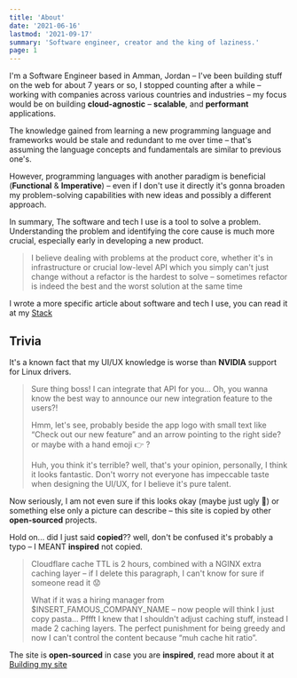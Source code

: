 ```yaml
---
title: 'About'
date: '2021-06-16'
lastmod: '2021-09-17'
summary: 'Software engineer, creator and the king of laziness.'
page: 1
---
```


I'm a Software Engineer based in Amman, Jordan – I've been building stuff on the web for about 7 years or so, I stopped counting after a while – working with companies across various countries and industries – my focus would be on building **cloud-agnostic** – **scalable**, and **performant** applications.

The knowledge gained from learning a new programming language and frameworks would be stale and redundant to me over time – that's assuming the language concepts and fundamentals are similar to previous one's.

However, programming languages with another paradigm is beneficial (**Functional** & **Imperative**) – even if I don't use it directly it's gonna broaden my problem-solving capabilities with new ideas and possibly a different approach.

In summary, The software and tech I use is a tool to solve a problem. Understanding the problem and identifying the core cause is much more crucial, especially early in developing a new product.

> I believe dealing with problems at the product core, whether it's in infrastructure or crucial low-level API which you simply can't just change without a refactor is the hardest to solve – sometimes refactor is indeed the best and the worst solution at the same time

I wrote a more specific article about software and tech I use, you can read it at my [Stack](/writing/stack)

## Trivia

It's a known fact that my UI/UX knowledge is worse than **NVIDIA** support for Linux drivers.

> Sure thing boss! I can integrate that API for you... Oh, you wanna know the best way to announce our new integration feature to the users?!
>
> Hmm, let's see, probably beside the app logo with small text like “Check out our new feature” and an arrow pointing to the right side? or maybe with a hand emoji 👉 ?
>
> Huh, you think it's terrible? well, that's your opinion, personally, I think it looks fantastic. Don't worry not everyone has impeccable taste when designing the UI/UX, for I believe it's pure talent.

Now seriously, I am not even sure if this looks okay (maybe just ugly 🤔) or something else only a picture can describe – this site is copied by other **open-sourced** projects.

Hold on... did I just said **copied**?? well, don't be confused it's probably a typo – I MEANT **inspired** not copied.

> Cloudflare cache TTL is 2 hours, combined with a NGINX extra caching layer – if I delete this paragraph, I can't know for sure if someone read it 😟
>
> What if it was a hiring manager from $INSERT_FAMOUS_COMPANY_NAME – now people will think I just copy pasta... Pffft I knew that I shouldn't adjust caching stuff, instead I made 2 caching layers. The perfect punishment for being greedy and now I can't control the content because “muh cache hit ratio”.

The site is **open-sourced** in case you are **inspired**, read more about it at [Building my site](/writing/building-my-site)
